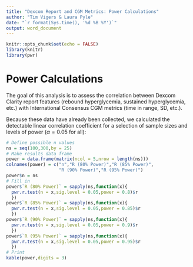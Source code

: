 ```yaml
---
title: "Dexcom Report and CGM Metrics: Power Calculations"
author: "Tim Vigers & Laura Pyle"
date: "`r format(Sys.time(), '%d %B %Y')`"
output: word_document
---
```


```r
knitr::opts_chunk$set(echo = FALSE)
library(knitr)
library(pwr)
```

# Power Calculations

The goal of this analysis is to assess the correlation between Dexcom Clarity report features (rebound hyperglycemia, sustained hyperglycemia, etc.) with International Consensus CGM metrics (time in range, SD, etc.).

Because these data have already been collected, we calculated the detectable linear correlation coefficient for a selection of sample sizes and levels of power ($\alpha = 0.05$ for all):

```r
# Define possible n values
ns = seq(100,300,by = 25)
# Make results data frame
power = data.frame(matrix(ncol = 5,nrow = length(ns)))
colnames(power) = c("n","R (80% Power)","R (85% Power)",
                    "R (90% Power)","R (95% Power)")
power$n = ns
# Fill in
power$`R (80% Power)` = sapply(ns,function(x){
  pwr.r.test(n = x,sig.level = 0.05,power = 0.8)$r
  })
power$`R (85% Power)` = sapply(ns,function(x){
  pwr.r.test(n = x,sig.level = 0.05,power = 0.85)$r
  })
power$`R (90% Power)` = sapply(ns,function(x){
  pwr.r.test(n = x,sig.level = 0.05,power = 0.9)$r
  })
power$`R (95% Power)` = sapply(ns,function(x){
  pwr.r.test(n = x,sig.level = 0.05,power = 0.95)$r
  })
# Print
kable(power,digits = 3)
```

